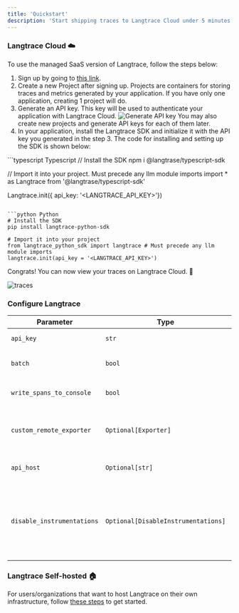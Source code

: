 ```yaml
---
title: 'Quickstart'
description: 'Start shipping traces to Langtrace Cloud under 5 minutes!'
---
```


### Langtrace Cloud ☁️

To use the managed SaaS version of Langtrace, follow the steps below:

1. Sign up by going to [this link](https://langtrace.ai/signup).
2. Create a new Project after signing up. Projects are containers for storing traces and metrics generated by your application. If you have only one application, creating 1 project will do.
3. Generate an API key. This key will be used to authenticate your application with Langtrace Cloud.
   ![Generate API key](/images/SCR-20240402-kvdo.png)
   <Tip>
     You may also create new projects and generate API keys for each of them
     later.
   </Tip>
4. In your application, install the Langtrace SDK and initialize it with the API key you generated in the step 3. The code for installing and setting up the SDK is shown below:

<CodeGroup>
  ```typescript Typescript
  // Install the SDK
  npm i @langtrase/typescript-sdk

// Import it into your project. Must precede any llm module imports
import \* as Langtrace from '@langtrase/typescript-sdk'

Langtrace.init({ api_key: '<LANGTRACE_API_KEY>'})

````

```python Python
# Install the SDK
pip install langtrace-python-sdk

# Import it into your project
from langtrace_python_sdk import langtrace # Must precede any llm module imports
langtrace.init(api_key = '<LANGTRACE_API_KEY>')
````

</CodeGroup>

Congrats! You can now view your traces on Langtrace Cloud. 🚀

![traces](/images/trace.png)

### Configure Langtrace

| Parameter                  | Type                                | Default Value                 | Description                                                                                                                       |
| -------------------------- | ----------------------------------- | ----------------------------- | --------------------------------------------------------------------------------------------------------------------------------- |
| `api_key`                  | `str`                               | `LANGTRACE_API_KEY` or `None` | The API key for authentication.                                                                                                   |
| `batch`                    | `bool`                              | `True`                        | Whether to batch spans before sending them.                                                                                       |
| `write_spans_to_console`   | `bool`                              | `False`                       | Whether to write spans to the console.                                                                                            |
| `custom_remote_exporter`   | `Optional[Exporter]`                | `None`                        | Custom remote exporter. If `None`, a default `LangTraceExporter` will be used.                                                    |
| `api_host`                 | `Optional[str]`                     | `https://langtrace.ai/`       | The API host for the remote exporter.                                                                                             |
| `disable_instrumentations` | `Optional[DisableInstrumentations]` | `None`                        | You can pass an object to disable instrumentation for specific vendors ex: `{'only': ['openai']}` or `{'all_except': ['openai']}` |

### Langtrace Self-hosted 🏠

For users/organizations that want to host Langtrace on their own infrastructure, follow [these steps](hosting/overview) to get started.
